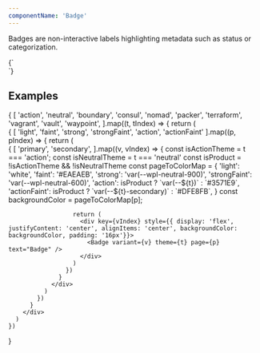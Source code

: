 ```yaml
---
componentName: 'Badge'
---
```


Badges are non-interactive labels highlighting metadata such as status or categorization.

<LiveComponent>
  {`
  <div style={{ display: 'flex', gap: 16 }}>
    <Badge variant="primary" theme="action" page="light" text="Badge" />
  </div>
`}
</LiveComponent>

<PropsTable props={componentProps} />

## Examples

<div style={{display: 'grid', gridTemplateRows: '1fr', border: '1px solid black', borderRadius: '8px', padding: '16px' }}>
  {
    [
      'action',
      'neutral',
      'boundary',
      'consul',
      'nomad',
      'packer',
      'terraform',
      'vagrant',
      'vault',
      'waypoint',
    ].map((t, tIndex) => {
      return (
        <div key={tIndex} style={{display: 'grid', gridTemplateColumns: 'repeat(6, 1fr)'}}>
          {
            [
              'light',
              'faint',
              'strong',
              'strongFaint',
              'action',
              'actionFaint'
            ].map((p, pIndex) => {
              return ( 
                <div key={pIndex} style={{display: 'grid', gridTemplateRows: '1fr 1fr'}}>
                  {
                    [
                      'primary',
                      'secondary',
                    ].map((v, vIndex) => {
                      const isActionTheme = t === 'action';
                      const isNeutralTheme = t === 'neutral'
                      const isProduct = !isActionTheme && !isNeutralTheme
                      const pageToColorMap = {
                        'light': 'white',
                        'faint': '#EAEAEB',
                        'strong': 'var(--wpl-neutral-900)',
                        'strongFaint': 'var(--wpl-neutral-600)',
                        'action': isProduct ? `var(--${t})` : `#3571E9`,
                        'actionFaint': isProduct ? `var(--${t}-secondary)` : `#DFE8FB`,
                      }
                      const backgroundColor = pageToColorMap[p];

                      return (
                        <div key={vIndex} style={{ display: 'flex', justifyContent: 'center', alignItems: 'center', backgroundColor: backgroundColor, padding: '16px'}}>
                          <Badge variant={v} theme={t} page={p} text="Badge" />
                        </div>
                      )
                    })
                  }  
                </div>
              )
            })
          }
        </div>
      )
    })
  }
</div>
